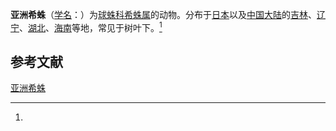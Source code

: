 {{Speciesbox
| name = 亚洲希蛛
| status = 
| status_system = 
| image = 
| genus = Achaearanea
| species = asiatica
| authority = (Boesenberg et Strand, 1906)<ref name='id12932'>{{cite web| url =http://www.bioinfo.cn/db05/BjdwSpecies.php?action=view&id=12932| title =亚洲希蛛| work =《中国动物物种编目数据库》| publisher =中国科学院微生物研究所| author =中国科学院动物研究所| accessdate =2009-04-28| deadurl =yes| archiveurl =https://web.archive.org/web/20160305034506/http://www.bioinfo.cn/db05/BjdwSpecies.php?action=view&id=12932| archivedate =2016-03-05}}</ref>
}}

'''亚洲希蛛'''（[[学名|学名]]：{{lang|la|''Achaearanea asiatica''}}）为[[球蛛科|球蛛科]][[希蛛属|希蛛属]]的动物。分布于[[日本|日本]]以及[[中国大陆|中国大陆]]的[[吉林|吉林]]、[[辽宁|辽宁]]、[[湖北|湖北]]、[[海南|海南]]等地，常见于树叶下。<ref name='id12932'/>

== 参考文献 ==
{{reflist}}

{{Wikispecies|Achaearanea asiatica}}
{{Taxonbar|from=Q2445957}}

[[Category:希蛛属|亚洲希蛛]]


{{蜘蛛小作品}}